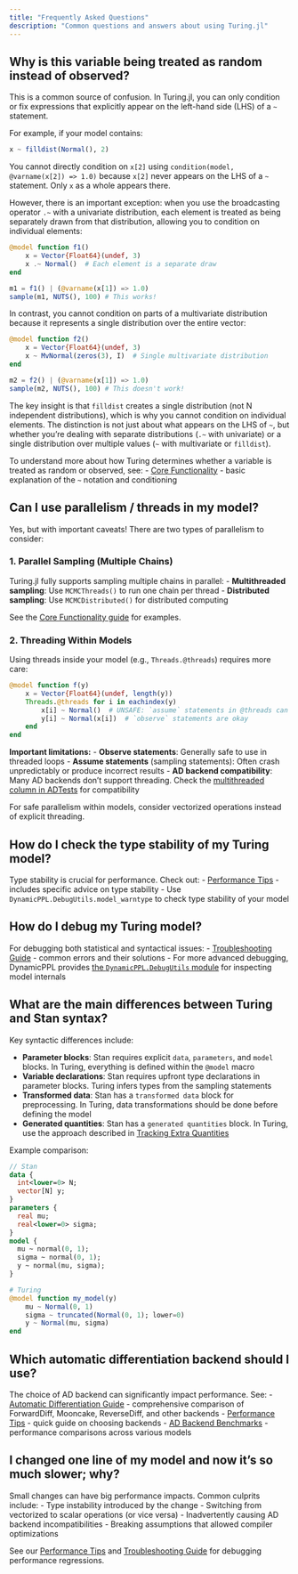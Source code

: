 ```yaml
---
title: "Frequently Asked Questions"
description: "Common questions and answers about using Turing.jl"
---
```


## Why is this variable being treated as random instead of observed?

This is a common source of confusion. In Turing.jl, you can only condition or fix expressions that explicitly appear on the left-hand side (LHS) of a `~` statement. 

For example, if your model contains:
```julia
x ~ filldist(Normal(), 2)
```

You cannot directly condition on `x[2]` using `condition(model, @varname(x[2]) => 1.0)` because `x[2]` never appears on the LHS of a `~` statement. Only `x` as a whole appears there.

However, there is an important exception: when you use the broadcasting operator `.~` with a univariate distribution, each element is treated as being separately drawn from that distribution, allowing you to condition on individual elements:

```julia
@model function f1()
    x = Vector{Float64}(undef, 3)
    x .~ Normal()  # Each element is a separate draw
end

m1 = f1() | (@varname(x[1]) => 1.0)
sample(m1, NUTS(), 100) # This works!
```

In contrast, you cannot condition on parts of a multivariate distribution because it represents a single distribution over the entire vector:

```julia
@model function f2()
    x = Vector{Float64}(undef, 3)
    x ~ MvNormal(zeros(3), I)  # Single multivariate distribution
end

m2 = f2() | (@varname(x[1]) => 1.0)
sample(m2, NUTS(), 100) # This doesn't work!
```

The key insight is that `filldist` creates a single distribution (not N independent distributions), which is why you cannot condition on individual elements. The distinction is not just about what appears on the LHS of `~`, but whether you're dealing with separate distributions (`.~` with univariate) or a single distribution over multiple values (`~` with multivariate or `filldist`).

To understand more about how Turing determines whether a variable is treated as random or observed, see:
- [Core Functionality]({{< meta core-functionality >}}) - basic explanation of the `~` notation and conditioning


## Can I use parallelism / threads in my model?

Yes, but with important caveats! There are two types of parallelism to consider:

### 1. Parallel Sampling (Multiple Chains)
Turing.jl fully supports sampling multiple chains in parallel:
- **Multithreaded sampling**: Use `MCMCThreads()` to run one chain per thread
- **Distributed sampling**: Use `MCMCDistributed()` for distributed computing

See the [Core Functionality guide](../core-functionality/#sampling-multiple-chains) for examples.

### 2. Threading Within Models
Using threads inside your model (e.g., `Threads.@threads`) requires more care:

```julia
@model function f(y)
    x = Vector{Float64}(undef, length(y))
    Threads.@threads for i in eachindex(y)
        x[i] ~ Normal()  # UNSAFE: `assume` statements in @threads can crash!
        y[i] ~ Normal(x[i])  # `observe` statements are okay
    end
end
```

**Important limitations:**
- **Observe statements**: Generally safe to use in threaded loops
- **Assume statements** (sampling statements): Often crash unpredictably or produce incorrect results
- **AD backend compatibility**: Many AD backends don't support threading. Check the [multithreaded column in ADTests](https://turinglang.org/ADTests/) for compatibility

For safe parallelism within models, consider vectorized operations instead of explicit threading.

## How do I check the type stability of my Turing model?

Type stability is crucial for performance. Check out:
- [Performance Tips]({{< meta usage-performance-tips >}}) - includes specific advice on type stability
- Use `DynamicPPL.DebugUtils.model_warntype` to check type stability of your model

## How do I debug my Turing model?

For debugging both statistical and syntactical issues:
- [Troubleshooting Guide]({{< meta usage-troubleshooting >}}) - common errors and their solutions
- For more advanced debugging, DynamicPPL provides [the `DynamicPPL.DebugUtils` module](https://turinglang.org/DynamicPPL.jl/stable/api/#Debugging-Utilities) for inspecting model internals

## What are the main differences between Turing and Stan syntax?

Key syntactic differences include:

- **Parameter blocks**: Stan requires explicit `data`, `parameters`, and `model` blocks. In Turing, everything is defined within the `@model` macro
- **Variable declarations**: Stan requires upfront type declarations in parameter blocks. Turing infers types from the sampling statements
- **Transformed data**: Stan has a `transformed data` block for preprocessing. In Turing, data transformations should be done before defining the model
- **Generated quantities**: Stan has a `generated quantities` block. In Turing, use the approach described in [Tracking Extra Quantities]({{< meta usage-tracking-extra-quantities >}})

Example comparison:
```stan
// Stan
data {
  int<lower=0> N;
  vector[N] y;
}
parameters {
  real mu;
  real<lower=0> sigma;
}
model {
  mu ~ normal(0, 1);
  sigma ~ normal(0, 1);
  y ~ normal(mu, sigma);
}
```

```julia
# Turing
@model function my_model(y)
    mu ~ Normal(0, 1)
    sigma ~ truncated(Normal(0, 1); lower=0)
    y ~ Normal(mu, sigma)
end
```

## Which automatic differentiation backend should I use?

The choice of AD backend can significantly impact performance. See:
- [Automatic Differentiation Guide]({{< meta usage-automatic-differentiation >}}) - comprehensive comparison of ForwardDiff, Mooncake, ReverseDiff, and other backends
- [Performance Tips]({{< meta usage-performance-tips >}}#choose-your-ad-backend) - quick guide on choosing backends
- [AD Backend Benchmarks](https://turinglang.org/ADTests/) - performance comparisons across various models

## I changed one line of my model and now it's so much slower; why?

Small changes can have big performance impacts. Common culprits include:
- Type instability introduced by the change
- Switching from vectorized to scalar operations (or vice versa)
- Inadvertently causing AD backend incompatibilities
- Breaking assumptions that allowed compiler optimizations

See our [Performance Tips]({{< meta usage-performance-tips >}}) and [Troubleshooting Guide]({{< meta usage-troubleshooting >}}) for debugging performance regressions.